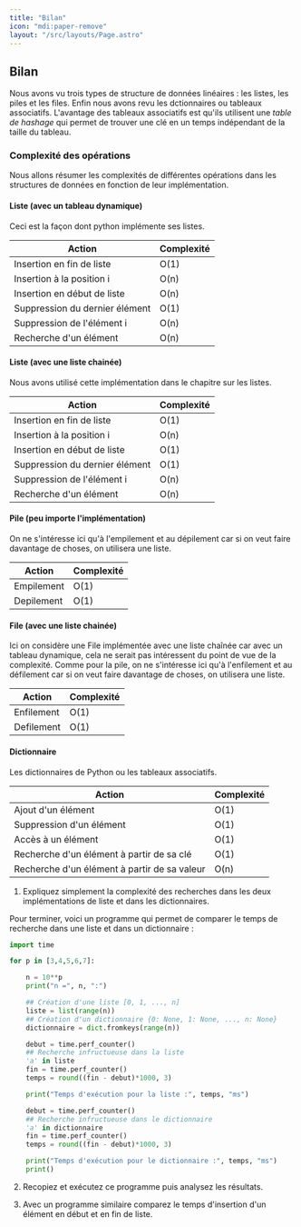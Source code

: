 ```yaml
---
title: "Bilan"
icon: "mdi:paper-remove"
layout: "/src/layouts/Page.astro"
---
```


## Bilan

Nous avons vu trois types de structure de données linéaires : les listes, les
piles et les files. Enfin nous avons revu les dctionnaires ou tableaux
associatifs. L'avantage des tableaux associatifs est qu'ils utilisent une
_table de hashage_ qui permet de trouver une clé en un temps indépendant de la
taille du tableau.

### Complexité des opérations

Nous allons résumer les complexités de différentes opérations dans les
structures de données en fonction de leur implémentation.

#### Liste (avec un tableau dynamique)

Ceci est la façon dont python implémente ses listes.

Action | Complexité  
---|---  
Insertion en fin de liste | O(1)  
Insertion à la position i | O(n)  
Insertion en début de liste | O(n)  
Suppression du dernier élément | O(1)  
Suppression de l'élément i | O(n)  
Recherche d'un élément | O(n)  
  
#### Liste (avec une liste chainée)

Nous avons utilisé cette implémentation dans le chapitre sur les listes.

Action | Complexité  
---|---  
Insertion en fin de liste | O(1)  
Insertion à la position i | O(n)  
Insertion en début de liste | O(1)  
Suppression du dernier élément | O(1)  
Suppression de l'élément i | O(n)  
Recherche d'un élément | O(n)  
  
#### Pile (peu importe l'implémentation)

On ne s'intéresse ici qu'à l'empilement et au dépilement car si on veut faire
davantage de choses, on utilisera une liste.

Action | Complexité  
---|---  
Empilement | O(1)  
Depilement | O(1)  
  
#### File (avec une liste chainée)

Ici on considère une File implémentée avec une liste chaînée car avec un
tableau dynamique, cela ne serait pas intéressent du point de vue de la
complexité. Comme pour la pile, on ne s'intéresse ici qu'à l'enfilement et au
défilement car si on veut faire davantage de choses, on utilisera une liste.

Action | Complexité  
---|---  
Enfilement | O(1)  
Defilement | O(1)  
  
#### Dictionnaire

Les dictionnaires de Python ou les tableaux associatifs.

Action | Complexité  
---|---  
Ajout d'un élément | O(1)  
Suppression d'un élément | O(1)  
Accès à un élément | O(1)  
Recherche d'un élément à partir de sa clé | O(1)  
Recherche d'un élément à partir de sa valeur | O(n)  
  
1. Expliquez simplement la complexité des recherches dans les deux
implémentations de liste et dans les dictionnaires.

Pour terminer, voici un programme qui permet de comparer le temps de recherche
dans une liste et dans un dictionnaire :

```py
import time

for p in [3,4,5,6,7]:

    n = 10**p
    print("n =", n, ":")

    ## Création d'une liste [0, 1, ..., n]
    liste = list(range(n))
    ## Création d'un dictionnaire {0: None, 1: None, ..., n: None}
    dictionnaire = dict.fromkeys(range(n))

    debut = time.perf_counter()
    ## Recherche infructueuse dans la liste
    'a' in liste
    fin = time.perf_counter()
    temps = round((fin - debut)*1000, 3)

    print("Temps d'exécution pour la liste :", temps, "ms")

    debut = time.perf_counter()
    ## Recherche infructueuse dans le dictionnaire
    'a' in dictionnaire
    fin = time.perf_counter()
    temps = round((fin - debut)*1000, 3)

    print("Temps d'exécution pour le dictionnaire :", temps, "ms")
    print()
```

2. Recopiez et exécutez ce programme puis analysez les résultats.

3. Avec un programme similaire comparez le temps d'insertion d'un élément
en début et en fin de liste.
